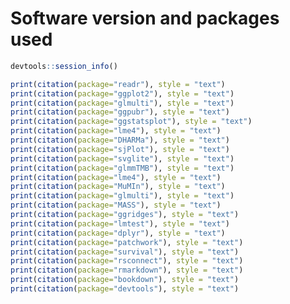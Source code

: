 
# Software version and packages used

```r
devtools::session_info()

print(citation(package="readr"), style = "text")
print(citation(package="ggplot2"), style = "text")
print(citation(package="glmulti"), style = "text")
print(citation(package="ggpubr"), style = "text")
print(citation(package="ggstatsplot"), style = "text")
print(citation(package="lme4"), style = "text")
print(citation(package="DHARMa"), style = "text")
print(citation(package="sjPlot"), style = "text")
print(citation(package="svglite"), style = "text")
print(citation(package="glmmTMB"), style = "text")
print(citation(package="lme4"), style = "text")
print(citation(package="MuMIn"), style = "text")
print(citation(package="glmulti"), style = "text")
print(citation(package="MASS"), style = "text")
print(citation(package="ggridges"), style = "text")
print(citation(package="lmtest"), style = "text")
print(citation(package="dplyr"), style = "text")
print(citation(package="patchwork"), style = "text")
print(citation(package="survival"), style = "text")
print(citation(package="rsconnect"), style = "text")
print(citation(package="rmarkdown"), style = "text")
print(citation(package="bookdown"), style = "text")
print(citation(package="devtools"), style = "text")
```
